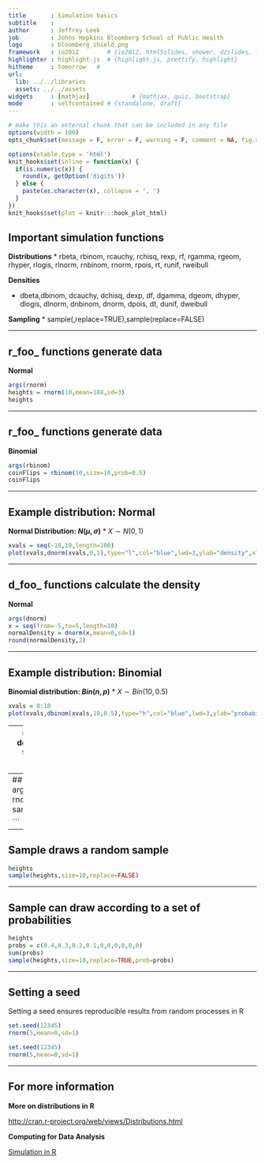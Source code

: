 ```yaml
---
title       : Simulation basics
subtitle    : 
author      : Jeffrey Leek 
job         : Johns Hopkins Bloomberg School of Public Health
logo        : bloomberg_shield.png
framework   : io2012        # {io2012, html5slides, shower, dzslides, ...}
highlighter : highlight.js  # {highlight.js, prettify, highlight}
hitheme     : tomorrow   # 
url:
  lib: ../../libraries
  assets: ../../assets
widgets     : [mathjax]            # {mathjax, quiz, bootstrap}
mode        : selfcontained # {standalone, draft}
---
```



```r
# make this an external chunk that can be included in any file
options(width = 100)
opts_chunk$set(message = F, error = F, warning = F, comment = NA, fig.align = 'center', dpi = 100, tidy = F, cache.path = '.cache/', fig.path = 'fig/', cache=TRUE)

options(xtable.type = 'html')
knit_hooks$set(inline = function(x) {
  if(is.numeric(x)) {
    round(x, getOption('digits'))
  } else {
    paste(as.character(x), collapse = ', ')
  }
})
knit_hooks$set(plot = knitr:::hook_plot_html)
```


## Important simulation functions

__Distributions__
* rbeta, rbinom, rcauchy, rchisq, rexp, rf, rgamma, rgeom, rhyper, rlogis, rlnorm, rnbinom, rnorm, rpois, rt, runif, rweibull

__Densities__

* dbeta,dbinom, dcauchy, dchisq, dexp, df, dgamma, dgeom, dhyper, dlogis, dlnorm, dnbinom, dnorm, dpois, dt, dunif, dweibull

__Sampling__
* sample(,replace=TRUE),sample(replace=FALSE)


---

## r_foo_ functions generate data 

__Normal__
```r
args(rnorm)
heights = rnorm(10,mean=188,sd=3)
heights
```

---

## r_foo_ functions generate data

__Binomial__
```r
args(rbinom)
coinFlips = rbinom(10,size=10,prob=0.5)
coinFlips
```


---

## Example distribution: Normal

__Normal Distribution: $N(\mu,\sigma)$__
* $X \sim N(0,1)$

```r
xvals = seq(-10,10,length=100)
plot(xvals,dnorm(xvals,0,1),type="l",col="blue",lwd=3,ylab="density",xlab="X value")

```

---

## d_foo_ functions calculate the density
__Normal__
```r
args(dnorm)
x = seq(from=-5,to=5,length=10)
normalDensity = dnorm(x,mean=0,sd=1)
round(normalDensity,2)

```

---


## Example distribution: Binomial

__Binomial distribution: $Bin(n,p)$__
* $X \sim Bin(10,0.5)$
```r
xvals = 0:10
plot(xvals,dbinom(xvals,10,0.5),type="h",col="blue",lwd=3,ylab="probability",xlab="X value")

```

---
## d_foo_ functions calculate the density
__Binomial__
```r
args(dbinom)
x = seq(0,10,by=1)
binomialDensity = dbinom(x,size=10,prob=0.5)
round(binomialDensity,2)
```

---
## Sample draws a random sample
```r
args(sample)
heights = rnorm(10,mean=188,sd=3)
heights
sample(heights,size=10,replace=TRUE)

```

---

## Sample draws a random sample

```r
heights
sample(heights,size=10,replace=FALSE)

```

---

## Sample can draw according to a set of probabilities
```r
heights
probs = c(0.4,0.3,0.2,0.1,0,0,0,0,0,0)
sum(probs)
sample(heights,size=10,replace=TRUE,prob=probs)

```
---

## Setting a seed

Setting a seed ensures reproducible results from random processes in R
```r
set.seed(12345)
rnorm(5,mean=0,sd=1)

set.seed(12345)
rnorm(5,mean=0,sd=1)
```


---

## For more information

__More on distributions in R__

[http://cran.r-project.org/web/views/Distributions.html](http://cran.r-project.org/web/views/Distributions.html)

__Computing for Data Analysis__

[Simulation in R](http://www.youtube.com/watch?v=tvv4IA8PEzw&list=PLjTlxb-wKvXOzI2h0F2_rYZHIXz8GWBop&index=6)
